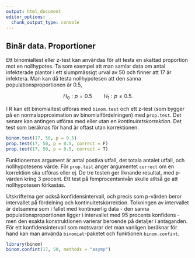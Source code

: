 ```yaml
---
output: html_document
editor_options: 
  chunk_output_type: console
---
```

## Binär data. Proportioner

Ett binomialtest eller z-test kan användas för att testa en skattad proportion mot en nollhypotes. Ta som exempel att man samlar data om antal infekterade plantor i ett slumpmässigt urval av 50 och finner att 17 är infektera. Man kan då testa nollhypotesen att den sanna populationsproportionen är 0.5,

$$H_0: p = 0.5 \qquad H_1: p \neq 0.5.$$

I R kan ett binomialtest utföras med `binom.test` och ett z-test (som bygger på en normalapproximation av binomialfördelningen) med `prop.test`. Det senare kan antingen utföras med eller utan en *kontinuitetskorrektion*. Det test som beräknas för hand är oftast utan korrektionen.

```r
binom.test(17, 50, p = 0.5)
prop.test(17, 50, p = 0.5, correct = F)
prop.test(17, 50, p = 0.5, correct = T)
```

Funktionernas argument är antal postiva utfall, det totala antalet utfall, och nollhypotesens värde. För `prop.test` anger argumentet `correct` om en korrektion ska utföras eller ej.
De tre testen ger liknande resultat, med p-värden kring 3 procent. Ett test på femprocentsnivån skulle alltså ge att nollhypotesen förkastas.

Utskrifterna ger också konfidensintervall, och precis som p-värden beror intervallet på fördelning och kontinuitetskorrektion. Tolkningen av intervallet är detsamma som i fallet med kontinuerlig data - den sanna populationsproportionen ligger i intervallet med 95 procents konfidens - men den exakta konstruktionen varierar beroende på detaljer i antaganden. För ett konfidensintervall som motsvarar det man vanligen beräknar för hand kan man använda `binomial`-paketet och funktionen `binom.confint`.

```r
library(binom)
binom.confint(17, 50, methods = "asymp")
```

